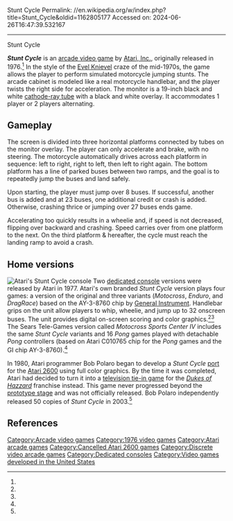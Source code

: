 Stunt Cycle
Permalink: //en.wikipedia.org/w/index.php?title=Stunt_Cycle&oldid=1162805177
Accessed on: 2024-06-26T16:47:39.532167



------
Stunt Cycle
{{Short description|1976 video game}}
{{More citations needed|date=May 2015}}
{{Infobox video game
|title= Stunt Cycle
|image= Stunt Cycle cover.jpg
|caption= 
|developer= [[Atari, Inc.]]
|released= {{vgrelease|NA|1976}}
|genre= [[Simulation video game|Simulation]]
|platforms=[[Arcade game|Arcade]]
}}

'''''Stunt Cycle''''' is an [[arcade video game]] by [[Atari, Inc.]], originally released in 1976.<ref name="klov"/> In the style of the [[Evel Knievel]] craze of the mid-1970s, the game allows the player to perform simulated motorcycle jumping stunts. The arcade cabinet is modeled like a real motorcycle handlebar, and the player twists the right side for acceleration. The monitor is a 19-inch black and white [[cathode-ray tube]] with a black and white overlay. It accommodates 1 player or 2 players alternating.

==Gameplay==
The screen is divided into three horizontal platforms connected by tubes on the monitor overlay. The player can only accelerate and brake, with no steering. The motorcycle automatically drives across each platform in sequence: left to right, right to left, then left to right again. The bottom platform has a line of parked buses between two ramps, and the goal is to repeatedly jump the buses and land safely.

Upon starting, the player must jump over 8 buses. If successful, another bus is added and at 23 buses, one additional credit or crash is added. Otherwise, crashing thrice or jumping over 27 buses ends game.

Accelerating too quickly results in a wheelie and, if speed is not decreased, flipping over backward and crashing. Speed carries over from one platform to the next. On the third platform & hereafter, the cycle must reach the landing ramp to avoid a crash.

==Home versions==
[[File:Stuntcycle-cropped.jpg|thumb|Atari's ''Stunt Cycle'' console]]
Two [[dedicated console]] versions were released by Atari in 1977. Atari's own branded ''Stunt Cycle'' version plays four games: a version of the original and three variants (''Motocross'', ''Enduro'', and ''DragRace'') based on the AY-3-8760 chip by [[General Instrument]]. Handlebar grips on the unit allow players to whip, wheelie, and jump up to 32 onscreen buses. The unit provides digital on-screen scoring and color graphics.<ref name=kaplan/>{{rp|26}}<ref name="BackNTime"/> The Sears Tele-Games version called ''Motocross Sports Center IV'' includes the same ''Stunt Cycle'' variants and 16 ''Pong'' games played with detachable ''Pong'' controllers (based on Atari C010765 chip for the ''Pong'' games and the GI chip AY-3-8760).<ref name=kaplan/>{{rp|26}}{{citation needed|reason=We need to source the claim that the Sears unit is in fact a clone. The Kaplan source only verifies the technical specs.|date=May 2015}}

In 1980, Atari programmer Bob Polaro began to develop a ''Stunt Cycle'' [[Port (video gaming)|port]] for the [[Atari 2600]] using full color graphics. By the time it was completed, Atari had decided to turn it into a [[The Dukes of Hazzard (video game)#Cancelled Atari versions|television tie-in game]] for the ''[[Dukes of Hazzard]]'' franchise instead. This game never progressed beyond the [[Software prototyping|prototype stage]] and was not officially released. Bob Polaro independently released 50 copies of ''Stunt Cycle'' in 2003.<ref name="AtariProtos"/>

==References==
{{reflist|refs=
<ref name=klov>{{KLOV game|id=9854}}</ref>
<ref name=kaplan>{{cite journal |date= Winter 1978 |editor-last=Kaplan| editor-first=Deeny|title= The Video Games |journal= Video (Buyer's Guide)|publisher= Reese Communications|volume= 1|issue= 1|pages= 17–30|issn= 0147-8907}}</ref>
<ref name="AtariProtos">
{{cite web
  | last = Reichert
  | first = Matt
  | title = Stunt Cycle
  | url=http://www.atariprotos.com/2600/software/stuntcycle/stuntcycle.htm
  | publisher = Atariprotos.com
  | accessdate = July 14, 2007 }}</ref>
<ref name="BackNTime">
{{cite web
  | last = Stulir
  | first = Mike
  | title = Atari Stunt Cycle
  | url=http://www.backntime.net/Atari%20Games/Other/Stunt%20Cycle/FrameSS.html
  | publisher = Backntime.net
  | accessdate = July 14, 2007 |archiveurl = https://web.archive.org/web/20071008085729/http://www.backntime.net/Atari%20Games/Other/Stunt%20Cycle/FrameSS.html <!-- Bot retrieved archive --> |archivedate = October 8, 2007}}</ref>
}}

{{1970s Atari arcade games}}
{{Atari hardware}}
{{Other generation game consoles}}
{{Dedicated consoles}}

[[Category:Arcade video games]]
[[Category:1976 video games]]
[[Category:Atari arcade games]]
[[Category:Cancelled Atari 2600 games]]
[[Category:Discrete video arcade games]]
[[Category:Dedicated consoles]]
[[Category:Video games developed in the United States]]